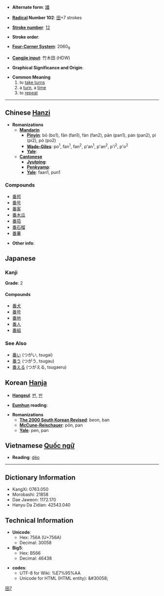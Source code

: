 * '''Alternate form''': [[蹯]]

* '''[[Wiktionary:Chinese radical index| Radical]] Number 102''': [[Wiktionary:Chinese radical index 田|田]]+7 strokes

* '''[[Wiktionary:Chinese total strokes index|Stroke number]]''': [[Wiktionary:Chinese total strokes index 12|12]]

* '''Stroke order''': 

* '''[[Wiktionary:Chinese four corner index|Four-Corner System]]''': 2060<sub>9</sub>

* '''[[Wiktionary:Chinese Cangjie index|Cangjie input]]''': 竹木田 (HDW)

* '''Graphical Significance and Origin''': 

* '''Common Meaning'''
*#to [[take turns]]
*# a [[turn]], a [[time]]
*# to [[repeat]]

----

== Chinese [[Hanzi]] ==

* '''Romanizations'''
** '''[[Mandarin]]'''
*** '''[[Pinyin]]''': bō (bo1), fān (fan1), fán (fan2), pān (pan1), pán (pan2), pí (pi2), pó (po2)
*** '''[[Wade-Giles]]''': po<sup>1</sup>, fan<sup>1</sup>, fan<sup>2</sup>, p'an<sup>1</sup>, p'an<sup>2</sup>, p'i<sup>2</sup>, p'o<sup>2</sup>
*** '''[[Yale]]''': 
** '''[[Cantonese]]'''
*** '''[[Jyutping]]''':
*** '''[[Penkyamp]]''': 
*** '''[[Yale]]''': faan1, pun1

===Compounds===
*[[番邦]]
*[[番号]]
*[[番客]]
*[[番木瓜]]
*[[番茄]]
*[[番石榴]]
*[[番薯]]

* '''Other info''': 


== Japanese ==
===Kanji===
{{kanji2|[[ばん]] ([[ban]]), [[はん]] ([[han]])|[[つがい]] ([[tsugai]]), [[つがう]] ([[tsugau]]), [[つがえる]] ([[tsugaeru]])}}

'''Grade''': 2 [[Category:Grade 2 kanji|田7]]

====Compounds====
*[[番犬]]
*[[番号]]
*[[番地]]
*[[番人]]
*[[番組]]

===See Also===
*[[番い]] (つがい, tsugai)
*[[番う]] (つがう, tsugau)
*[[番える]] (つがえる, tsugaeru)

== Korean [[Hanja]] ==

* '''[[Hangeul]]''': [[번]], [[반]]

* '''[[Eumhun]] reading''': 

* '''Romanizations'''
** '''[[The 2000 South Korean Revised Romanization|The 2000 South Korean Revised]]''': beon, ban
** '''[[McCune-Reischauer]]''': pŏn, pan
** '''[[Yale]]''': pen, pan


== Vietnamese [[Quốc ngữ]] ==

* '''Reading''': [[dẻo]]

----

== Dictionary Information ==

* KangXi: 0763.050
* Morobashi: 21858
* Dae Jaweon: 1172.170
* Hanyu Da Zidian: 42543.040

== Technical Information ==

* '''Unicode''':
** Hex: 756A (U+756A)
** Decimal: 30058
* '''Big5''':
** Hex: B566
** Decimal: 46438

* '''codes''':
** UTF-8 for Wiki: <nowiki>%E7%95%AA</nowiki>
** Unicode for HTML (HTML entity): &#38;&#35;30058;
